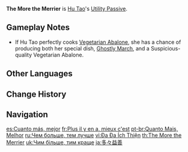 {{Talent Infobox
|image         = Talent The More the Merrier.png
|character     = Hu Tao
|type          = Utility Passive
|info          = When Hu Tao cooks a dish perfectly, she has a 18% chance to receive an additional "Suspicious" dish of the same type.
|utility1      = Cooking
|utility2      = Perfect Dish Bonus Suspicious Dish Cooking
}}
'''The More the Merrier''' is [[Hu Tao]]'s [[Utility Passive]].

==Gameplay Notes==
* If Hu Tao perfectly cooks [[Vegetarian Abalone]], she has a chance of producing both her special dish, [[Ghostly March]], and a Suspicious-quality Vegetarian Abalone.
{{Talents by Category List|Perfect Dish Bonus Suspicious Dish Cooking Talents|header=identical|nottitle=The More the Merrier}}

==Other Languages==
{{Other Languages
|en      = The More the Merrier
|zhs     = 多多益善
|zhs_rm  = Duōduōyìshàn
|zht     = 多多益善
|zht_rm  = Duōduōyìshàn
|zh_tl   = The More the Better
|ja      = 多々益善
|ja_rm   = Tataekizen{{Assumed}}
|ja_tl   = The More the Better{{Sino|ja}}
|ja_note = The Japanese equivalent of the proverb is {{ja|多々益々弁ず|rm=tata masumasu benzu}}.
|ko      = 다다익선
|ko_rm   = Dada'ikseon
|ko_tl   = The More the Better
|es      = Cuanto más, mejor
|es_tl   = The More, the Better
|fr      = Plus il y en a, mieux c'est
|fr_tl   = The More, the Better
|ru      = Чем больше, тем лучше
|ru_tl   = The More, the Merrier
|th      = The More the Merrier
|vi      = {{tt|Đa Đa Ích Thiện|多多益善}}
|vi_tl   = The More the Better{{Sino|vi}}
|de      = Je mehr, desto besser
|de_tl   = The More the Better
|id      = The More the Merrier
|pt      = Quanto Mais, Melhor
|pt_tl   = The More, the Merrier
|tr      = Nerede Hareket Orada Bereket
|tr_tl   = Wherever There's Movement, There's Abundance
|it      = Meglio abbondare
|it_tl   = It's Better to Abound
}}

==Change History==
{{Change History|1.3}}

==Navigation==
{{Talent Navbox|Hu Tao}}

[[es:Cuanto más, mejor]]
[[fr:Plus il y en a, mieux c'est]]
[[pt-br:Quanto Mais, Melhor]]
[[ru:Чем больше, тем лучше]]
[[vi:Đa Đa Ích Thiện]]
[[th:The More the Merrier]]
[[uk:Чим більше, тим краще]]
[[ja:多々益善]]